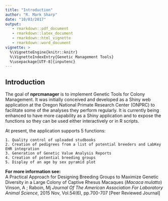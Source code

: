 ```yaml
---
title: "Introduction"
author: "R. Mark Sharp"
date: "10/03/2017"
output: 
   - rmarkdown::pdf_document
   - rmarkdown::latex_document
   - rmarkdown::html_vignette
   - rmarkdown::word_document
vignette: >
  %\VignetteEngine{knitr::knitr}
  %\VignetteIndexEntry{Genetic Management Tools}
  %\usepackage[UTF-8]{inputenc}
---
```

## Introduction  
The goal of __nprcmanager__ is to implement Genetic Tools for Colony Management.
It was initially conceived and developed as a Shiny web application at
the Oregon National Primate Research Center (ONPRC) to facilitate some of
the analyses they perform regularly.
It is currently being enhanced to have more capability as a Shiny application 
and to expose the functions so they can be used either interactively or in R 
scripts.

<!--It is now managed and maintained as a joint effort between ONPRC-->
<!--and Southwest National Primate Research Center (SNPRC) with the -->
<!--coding being done by R. Mark Sharp, Ph.D.-->

At present, the application supports 5 functions:

    1. Quality control of uploaded studbooks  
    2. Creation of pedigrees from a list of potential breeders and LabKey EHR integration  
    3. Generation of Genetic Value Analysis Reports  
    4. Creation of potential breeding groups  
    5. Display of an age by sex pyramid plot  



**For more information see:**  
A Practical Approach for Designing Breeding Groups to Maximize Genetic 
Diversity in a Large Colony of Captive Rhesus Macaques (*Macaca mulatto*)
Vinson, A ; Raboin, Mj
*Journal Of The American Association For Laboratory Animal Science*, 
2015 Nov, Vol.54(6), pp.700-707 [Peer Reviewed Journal]
